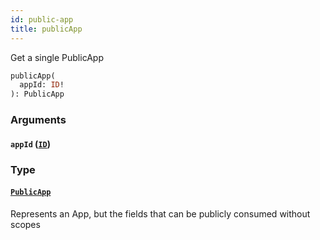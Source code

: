 ```yaml
---
id: public-app
title: publicApp
---
```


Get a single PublicApp

```graphql
publicApp(
  appId: ID!
): PublicApp

```

### Arguments

#### `appId` ([`ID`](/developers/shared-apis/adminidentity-api/graphql/reference/scalars/id))

### Type

#### [`PublicApp`](/developers/shared-apis/adminidentity-api/graphql/reference/objects/public-app)

Represents an App, but the fields that can be publicly consumed without scopes
